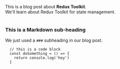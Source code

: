 
<div>
  This is a blog post about <strong>Redux Toolkit</strong>. <br />
  We'll learn about Redux Toolkit for state management.
</div>

<br />

### This is a Markdown sub-heading

We just used a `###` subheading in our blog post.

```
  // this is a code block
  const doSomething = () => {
    return console.log('hey')
  }
```
